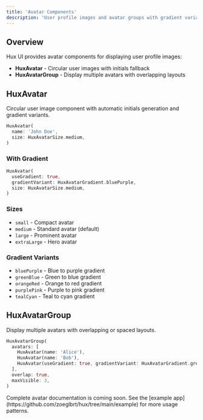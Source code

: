 ```yaml
---
title: 'Avatar Components'
description: 'User profile images and avatar groups with gradient variants'
---
```


## Overview

Hux UI provides avatar components for displaying user profile images:

- **HuxAvatar** - Circular user images with initials fallback
- **HuxAvatarGroup** - Display multiple avatars with overlapping layouts

## HuxAvatar

Circular user image component with automatic initials generation and gradient variants.

```dart
HuxAvatar(
  name: 'John Doe',
  size: HuxAvatarSize.medium,
)
```

### With Gradient

```dart
HuxAvatar(
  useGradient: true,
  gradientVariant: HuxAvatarGradient.bluePurple,
  size: HuxAvatarSize.medium,
)
```

### Sizes

- `small` - Compact avatar
- `medium` - Standard avatar (default)
- `large` - Prominent avatar
- `extraLarge` - Hero avatar

### Gradient Variants

- `bluePurple` - Blue to purple gradient
- `greenBlue` - Green to blue gradient
- `orangeRed` - Orange to red gradient
- `purplePink` - Purple to pink gradient
- `tealCyan` - Teal to cyan gradient

## HuxAvatarGroup

Display multiple avatars with overlapping or spaced layouts.

```dart
HuxAvatarGroup(
  avatars: [
    HuxAvatar(name: 'Alice'),
    HuxAvatar(name: 'Bob'),
    HuxAvatar(useGradient: true, gradientVariant: HuxAvatarGradient.greenBlue),
  ],
  overlap: true,
  maxVisible: 3,
)
```

<Note>
  Complete avatar documentation is coming soon. See the [example app](https://github.com/zoeglbrt/hux/tree/main/example) for more usage patterns.
</Note>

